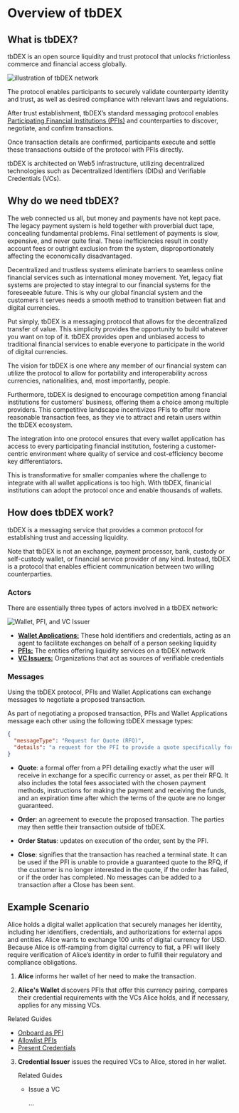 
# Overview of tbDEX

## What is tbDEX?

tbDEX is an open source liquidity and trust protocol that unlocks frictionless commerce and financial access globally.

![illustration of tbDEX network](/img/tbdex-protocol-illustration.png)

The protocol enables participants to securely validate counterparty identity and trust, as well as desired compliance with relevant laws and regulations.

After trust establishment, tbDEX’s standard messaging protocol enables [Participating Financial Institutions (PFIs)](/docs/tbdex/pfi/overview) and counterparties to discover, negotiate, and confirm transactions.

Once transaction details are confirmed, participants execute and settle these transactions outside of the protocol with PFIs directly.

tbDEX is architected on Web5 infrastructure, utilizing decentralized technologies such as <Web5Url to="/decentralized-identifiers/what-are-dids">Decentralized Identifiers (DIDs)</Web5Url> and <Web5Url to="/verifiable-credentials/what-are-vcs">Verifiable Credentials (VCs)</Web5Url>.

## Why do we need tbDEX?

The web connected us all, but money and payments have not kept pace. The legacy payment system is held together with proverbial duct tape, concealing fundamental problems. Final settlement of payments is slow, expensive, and never quite final. These inefficiencies result in costly account fees or outright exclusion from the system, disproportionately affecting the economically disadvantaged.

Decentralized and trustless systems eliminate barriers to seamless online financial services such as international money movement.
Yet, legacy fiat systems are projected to stay integral to our financial systems for the foreseeable future.
This is why our global financial system and the customers it serves needs a smooth method to transition between fiat and digital currencies.

Put simply, tbDEX is a messaging protocol that allows for the decentralized transfer of value.
This simplicity provides the opportunity to build whatever you want on top of it.
tbDEX provides open and unbiased access to traditional financial services to enable everyone to participate in the world of digital currencies.

The vision for tbDEX is one where any member of our financial system can utilize the protocol to allow for portability and interoperability across currencies, nationalities, and, most importantly, people.

Furthermore, tbDEX is designed to encourage competition among financial institutions for customers' business, offering them a choice among multiple providers.
This competitive landscape incentivizes PFIs to offer more reasonable transaction fees, as they vie to attract and retain users within the tbDEX ecosystem.

The integration into one protocol ensures that every wallet application has access to every participating financial institution, fostering a customer-centric environment where quality of service and cost-efficiency become key differentiators.

This is transformative for smaller companies where the challenge to integrate with all wallet applications is too high.
With tbDEX, finanicial institutions can adopt the protocol once and enable thousands of wallets.

## How does tbDEX work?

tbDEX is a messaging service that provides a common protocol for establishing trust and accessing liquidity.

Note that tbDEX is not an exchange, payment processor, bank, custody or self-custody wallet, or financial service provider of any kind.
Instead, tbDEX is a protocol that enables efficient communication between two willing counterparties.

### Actors

There are essentially three types of actors involved in a tbDEX network:

![Wallet, PFI, and VC Issuer](/img/tbdex-actors.png)

- **[Wallet Applications:](/docs/tbdex/wallet/overview)** These hold identifiers and credentials, acting as an agent to facilitate exchanges on behalf of a person seeking liquidity
- **[PFIs:](/docs/tbdex/pfi/overview)** The entities offering liquidity services on a tbDEX network
- **[VC Issuers:](/docs/tbdex/issuer/overview)** Organizations that act as sources of verifiable credentials

### Messages

Using the tbDEX protocol, PFIs and Wallet Applications can exchange messages to negotiate a proposed transaction.

As part of negotiating a proposed transaction, PFIs and Wallet Applications message each other using the following tbDEX message types:

```json
{
  "messageType": "Request for Quote (RFQ)",
  "details": "a request for the PFI to provide a quote specifically for the user based on the transaction they are proposing, the payment methods provided, etc."
}
```

- **Quote**: a formal offer from a PFI detailing exactly what the user will receive in exchange for a specific currency or asset, as per their RFQ. It also includes the total fees associated with the chosen payment methods, instructions for making the payment and receiving the funds, and an expiration time after which the terms of the quote are no longer guaranteed.

- **Order**: an agreement to execute the proposed transaction. The parties may then settle their transaction outside of tbDEX.

- **Order Status**: updates on execution of the order, sent by the PFI.

- **Close**: signifies that the transaction has reached a terminal state. It can be used if the PFI is unable to provide a guaranteed quote to the RFQ, if the customer is no longer interested in the quote, if the order has failed, or if the order has completed. No messages can be added to a transaction after a Close has been sent.

## Example Scenario

Alice holds a digital wallet application that securely manages her identity, including her identifiers, credentials, and authorizations for external apps and entities.
Alice wants to exchange 100 units of digital currency for USD.
Because Alice is off-ramping from digital currency to fiat, a PFI will likely require verification of Alice’s identity in order to fulfill their regulatory and compliance obligations.

1. **Alice** informs her wallet of her need to make the transaction.

2. **Alice's Wallet** discovers PFIs that offer this currency pairing, compares their credential requirements with the VCs Alice holds, and if necessary, applies for any missing VCs.

<summary>Related Guides</summary>

- [Onboard as PFI](/docs/tbdex/pfi/onboarding)
- [Allowlist PFIs](/docs/tbdex/wallet/allowlist-pfis)
- [Present Credentials](/docs/tbdex/wallet/managing-credentials)

3.  **Credential Issuer** issues the required VCs to Alice, stored in her wallet.

    <summary>Related Guides</summary>

    - <Web5Url to="/verifiable-credentials/vc-issuance">Issue a VC</Web5Url>

      ...
